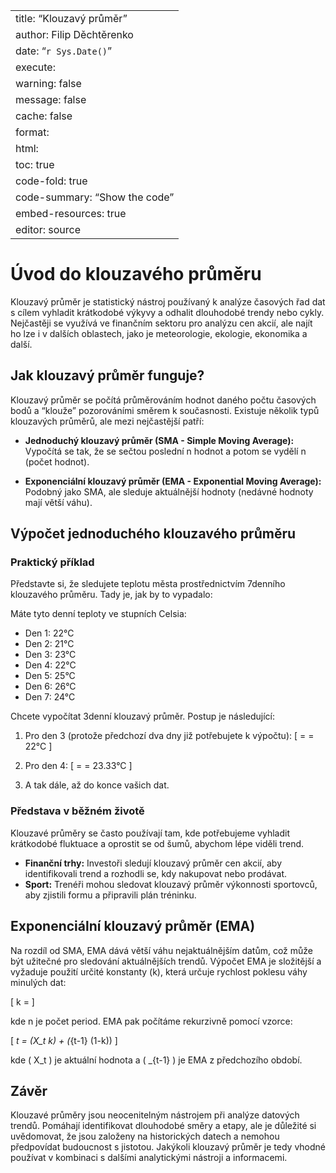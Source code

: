 
---
title: "Klouzavý průměr"
author: Filip Děchtěrenko
date: "`r Sys.Date()`"
execute:
  warning: false
  message: false
  cache: false
format:
  html:
    toc: true
    code-fold: true
    code-summary: "Show the code"
    embed-resources: true
editor: source
---

# Úvod do klouzavého průměru

Klouzavý průměr je statistický nástroj používaný k analýze časových řad dat s cílem vyhladit krátkodobé výkyvy a odhalit dlouhodobé trendy nebo cykly. Nejčastěji se využívá ve finančním sektoru pro analýzu cen akcií, ale najít ho lze i v dalších oblastech, jako je meteorologie, ekologie, ekonomika a další.

## Jak klouzavý průměr funguje?

Klouzavý průměr se počítá průměrováním hodnot daného počtu časových bodů a "klouže" pozorováními směrem k současnosti. Existuje několik typů klouzavých průměrů, ale mezi nejčastější patří:

- **Jednoduchý klouzavý průměr (SMA - Simple Moving Average):** Vypočítá se tak, že se sečtou poslední n hodnot a potom se vydělí n (počet hodnot).

- **Exponenciální klouzavý průměr (EMA - Exponential Moving Average):** Podobný jako SMA, ale sleduje aktuálnější hodnoty (nedávné hodnoty mají větší váhu).

## Výpočet jednoduchého klouzavého průměru

### Praktický příklad

Představte si, že sledujete teplotu města prostřednictvím 7denního klouzavého průměru. Tady je, jak by to vypadalo:

Máte tyto denní teploty ve stupních Celsia:

- Den 1: 22°C
- Den 2: 21°C
- Den 3: 23°C
- Den 4: 22°C
- Den 5: 25°C
- Den 6: 26°C
- Den 7: 24°C

Chcete vypočítat 3denní klouzavý průměr. Postup je následující:

1. Pro den 3 (protože předchozí dva dny již potřebujete k výpočtu):
   \[
   \text{Průměr} = \frac{(21 + 23 + 22)}{3} = 22°C
   \]

2. Pro den 4:
   \[
   \text{Průměr} = \frac{(23 + 22 + 25)}{3} = 23.33°C
   \]

3. A tak dále, až do konce vašich dat.

### Představa v běžném životě

Klouzavé průměry se často používají tam, kde potřebujeme vyhladit krátkodobé fluktuace a oprostit se od šumů, abychom lépe viděli trend.

- **Finanční trhy:** Investoři sledují klouzavý průměr cen akcií, aby identifikovali trend a rozhodli se, kdy nakupovat nebo prodávat.
- **Sport:** Trenéři mohou sledovat klouzavý průměr výkonnosti sportovců, aby zjistili formu a připravili plán tréninku.

## Exponenciální klouzavý průměr (EMA)

Na rozdíl od SMA, EMA dává větší váhu nejaktuálnějším datům, což může být užitečné pro sledování aktuálnějších trendů. Výpočet EMA je složitější a vyžaduje použití určité konstanty (k), která určuje rychlost poklesu váhy minulých dat:

\[
k = \frac{2}{n + 1}
\]

kde n je počet period. EMA pak počítáme rekurzivně pomocí vzorce:

\[
\text{EMA}_t = (X_t \cdot k) + (\text{EMA}_{t-1} \cdot (1-k))
\]

kde \( X_t \) je aktuální hodnota a \( \text{EMA}_{t-1} \) je EMA z předchozího období.

## Závěr

Klouzavé průměry jsou neocenitelným nástrojem při analýze datových trendů. Pomáhají identifikovat dlouhodobé směry a etapy, ale je důležité si uvědomovat, že jsou založeny na historických datech a nemohou předpovídat budoucnost s jistotou. Jakýkoli klouzavý průměr je tedy vhodné používat v kombinaci s dalšími analytickými nástroji a informacemi.

